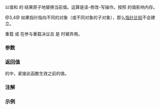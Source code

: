 {{cpp/atomic/atomic/title|fetch_min}}
{{cpp/atomic/atomic/navbar}}
{{dcl begin}}
{{dcl h|{{tt|atomic&lt;}}''整数类型''{{sep}}{{tt|&gt;}} 特化才有的成员}}
{{dcl|num=1|since=c++26|1=
T fetch_min( T arg, std::memory_order order =
                        std::memory_order_seq_cst ) noexcept;
}}
{{dcl|num=2|since=c++26|1=
T fetch_min( T arg, std::memory_order order =
                        std::memory_order_seq_cst ) volatile noexcept;
}}
{{dcl h|{{tt|atomic&lt;T*&gt;}} 部分特化才有的成员}}
{{dcl|num=3|since=c++26|1=
T* fetch_min( T* arg, std::memory_order order =
                          std::memory_order_seq_cst ) noexcept;
}}
{{dcl|num=4|since=c++26|1=
T* fetch_min( T* arg, std::memory_order order =
                          std::memory_order_seq_cst ) volatile noexcept;
}}
{{dcl end}}

以值和 {{c|arg}} 的 {{lc|std::min}} 结果原子地替换当前值。运算是读-修改-写操作。按照 {{c|order}} 的值影响内存。

@3,4@ 如果指针指向不同的对象（或不同对象的子对象），那么[[cpp/language/operator comparison#内建指针关系比较|指针比较]]不会建立{{enwiki|strict weak ordering|严格弱序}}。

重载 {{v|2}} 或 {{v|4}} 在参与重载决议且 {{c|std::atomic&lt;T&gt;::is_always_lock_free}} 是 {{c|false}} 时被弃用。

===参数===
{{par begin}}
{{par|arg|{{lc|std::min}} 的另一实参}}
{{par|order|强制的内存定序约束}}
{{par end}}

===返回值===
{{c|*this}} 的{{ls|cpp/atomic/memory order#修改顺序}}中，紧接此函数生效之前的值。

===注解===
{{feature test macro|__cpp_lib_atomic_min_max|原子最小/最大操作|value=202403L|std=C++26}}

===示例===
{{example}}

{{langlinks|de|en|es|fr|it|ja|pt|ru}}